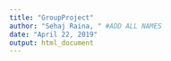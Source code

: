 ```yaml
---
title: "GroupProject"
author: "Sehaj Raina, " #ADD ALL NAMES
date: "April 22, 2019"
output: html_document
---
```

